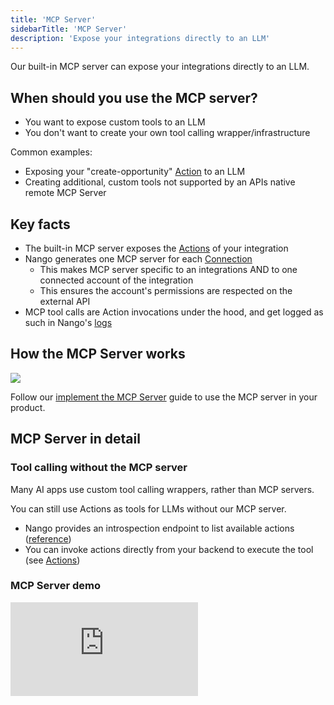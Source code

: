 ```yaml
---
title: 'MCP Server'
sidebarTitle: 'MCP Server'
description: 'Expose your integrations directly to an LLM'
---
```


Our built-in MCP server can expose your integrations directly to an LLM.

## When should you use the MCP server?

- You want to expose custom tools to an LLM
- You don't want to create your own tool calling wrapper/infrastructure

Common examples:
- Exposing your "create-opportunity" [Action](/guides/use-cases/actions) to an LLM
- Creating additional, custom tools not supported by an APIs native remote MCP Server

## Key facts

- The built-in MCP server exposes the [Actions](/guides/use-cases/actions) of your integration
- Nango generates one MCP server for each [Connection](/guides/use-cases/api-auth#what-is-a-connection%3F)
    - This makes MCP server specific to an integrations AND to one connected account of the integration
    - This ensures the account's permissions are respected on the external API
- MCP tool calls are Action invocations under the hood, and get logged as such in Nango's [logs](/guides/platform/logs)


## How the MCP Server works

<Frame caption="How Nango's built-in MCP server works">
  <img src="/images/diagrams/mcp-overview.png" />
</Frame>

Follow our [implement the MCP Server](/implementation-guides/mcp-server/implement-mcp-server) guide to use the MCP server in your product.

## MCP Server in detail

### Tool calling without the MCP server

Many AI apps use custom tool calling wrappers, rather than MCP servers.

You can still use Actions as tools for LLMs without our MCP server.

- Nango provides an introspection endpoint to list available actions ([reference](/reference/api/scripts/config))
- You can invoke actions directly from your backend to execute the tool (see [Actions](/guides/use-cases/actions))

### MCP Server demo

<div style={{ position: 'relative', overflow: 'hidden', paddingTop: '56.25%' }}>
    <iframe
        style={{ position: 'absolute', top: 0, left: 0, width: '100%', height: '100%' }}
        src="https://www.youtube.com/embed/80W3AZMM9KY?modestbranding=1&rel=0&autohide=1"
        title="YouTube video player"
        frameBorder="0"
        allow="accelerometer; autoplay; clipboard-write; encrypted-media; gyroscope; picture-in-picture"
        allowFullScreen
    ></iframe>
</div>